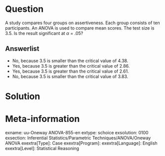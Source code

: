 Question
========
A study compares four groups on assertiveness. Each group consists of ten participants. An ANOVA is used to compare mean scores. The test size is 3.5. Is the result significant at $\alpha$ = .05?

Answerlist
----------
* No, because 3.5 is smaller than the critical value of 4.38.
* Yes, because 3.5 is greater than the critical value of 2.86.
* Yes, because 3.5 is greater than the critical value of 2.61.
* No, because 3.5 is smaller than the critical value of 3.83.


Solution
========

Meta-information
================
exname: uu-Oneway ANOVA-855-en
extype: schoice
exsolution: 0100
exsection: Inferential Statistics/Parametric Techniques/ANOVA/Oneway ANOVA
exextra[Type]: Case
exextra[Program]: 
exextra[Language]: English
exextra[Level]: Statistical Reasoning